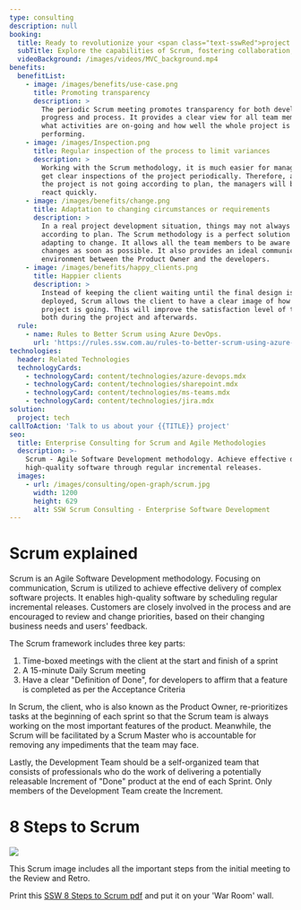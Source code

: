 ```yaml
---
type: consulting
description: null
booking:
  title: Ready to revolutionize your <span class="text-sswRed">project management</span>?
  subTitle: Explore the capabilities of Scrum, fostering collaboration, flexibility, and efficiency in the realm of Agile excellence.
  videoBackground: /images/videos/MVC_background.mp4
benefits:
  benefitList:
    - image: /images/benefits/use-case.png
      title: Promoting transparency
      description: >
        The periodic Scrum meeting promotes transparency for both development
        progress and process. It provides a clear view for all team members of
        what activities are on-going and how well the whole project is
        performing.
    - image: /images/Inspection.png
      title: Regular inspection of the process to limit variances
      description: >
        Working with the Scrum methodology, it is much easier for managers to
        get clear inspections of the project periodically. Therefore, any time
        the project is not going according to plan, the managers will be able to
        react quickly.
    - image: /images/benefits/change.png
      title: Adaptation to changing circumstances or requirements
      description: >
        In a real project development situation, things may not always go
        according to plan. The Scrum methodology is a perfect solution for
        adapting to change. It allows all the team members to be aware of any
        changes as soon as possible. It also provides an ideal communication
        environment between the Product Owner and the developers.
    - image: /images/benefits/happy_clients.png
      title: Happier clients
      description: >
        Instead of keeping the client waiting until the final design is
        deployed, Scrum allows the client to have a clear image of how well the
        project is going. This will improve the satisfaction level of the client
        both during the project and afterwards.
  rule:
    - name: Rules to Better Scrum using Azure DevOps.
      url: 'https://rules.ssw.com.au/rules-to-better-scrum-using-azure-devops'
technologies:
  header: Related Technologies
  technologyCards:
    - technologyCard: content/technologies/azure-devops.mdx
    - technologyCard: content/technologies/sharepoint.mdx
    - technologyCard: content/technologies/ms-teams.mdx
    - technologyCard: content/technologies/jira.mdx
solution:
  project: tech
callToAction: 'Talk to us about your {{TITLE}} project'
seo:
  title: Enterprise Consulting for Scrum and Agile Methodologies
  description: >-
    Scrum - Agile Software Development methodology. Achieve effective delivery,
    high-quality software through regular incremental releases.
  images:
    - url: /images/consulting/open-graph/scrum.jpg
      width: 1200
      height: 629
      alt: SSW Scrum Consulting - Enterprise Software Development
---
```


# **Scrum** explained

<VideoEmbed url="https://www.youtube.com/watch?v=xOvFK328C_Q" />

Scrum is an Agile Software Development methodology. Focusing on communication, Scrum is utilized to achieve effective delivery of complex software projects. It enables high-quality software by scheduling regular incremental releases. Customers are closely involved in the process and are encouraged to review and change priorities, based on their changing business needs and users' feedback.

The Scrum framework includes three key parts:

1. Time-boxed meetings with the client at the start and finish of a sprint
2. A 15-minute Daily Scrum meeting
3. Have a clear "Definition of Done", for developers to affirm that a feature is completed as per the Acceptance Criteria

In Scrum, the client, who is also known as the Product Owner, re-prioritizes tasks at the beginning of each sprint so that the Scrum team is always working on the most important features of the product. Meanwhile, the Scrum will be facilitated by a Scrum Master who is accountable for removing any impediments that the team may face.

Lastly, the Development Team should be a self-organized team that consists of professionals who do the work of delivering a potentially releasable Increment of "Done" product at the end of each Sprint. Only members of the Development Team create the Increment.

# 8 Steps to Scrum

![](/images/scrum-image.png)

This Scrum image includes all the important steps from the initial meeting to the Review and Retro.

Print this [SSW 8 Steps to Scrum pdf](https://www.ssw.com.au/rules/8-steps-to-scrum/) and put it on your 'War Room' wall.
